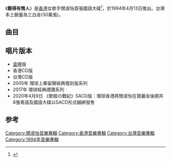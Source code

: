{{Otheruses|subject=關淑怡國語專輯|難得有情人 (關淑怡粵語專輯)|other=她的第二張專輯}}
{{Album infobox | <!-- See Wikipedia:WikiProject_Albums -->
|  Name        = 難得有情人
|  Type        = [[專輯|專輯]]
|  Artist      = [[關淑怡|關淑怡]]
|  Cover       = 關淑怡 難得有情人(國).jpg
|  Released    = 1994年4月13日
|  Recorded    = 1994年1月
|  Genre       = [[國語流行音樂|國語流行音樂]]
|  Length      = 42分50秒
|  Label       = [[寶麗金|寶麗金]]
|  Number      =
|  Producer    = [[林明陽|林明陽]]（7,9的音樂監製）<br/>[[葉廣權|葉廣權]]（1,2,3,4,5,6,8,10的音樂監製）
|  Last album  = [[真假情話|真假情話]] <br >（1993年11月18日）
|  This album  = '''難得有情人(國語)''' <br />（1994年4月13日）
|  Next album  = [[My_Way_(關淑怡專輯)|My Way]] <br />（1994年7月8日）
}}

《'''難得有情人'''》是[[香港|香港]]女歌手關淑怡首張國語大碟<ref>{{Cite book|title=流行音乐手册|last=陶辛主编|first=|publisher=上海：[[上海音乐出版社|上海音乐出版社]]|year=1998.11|isbn=7-80553-694-5|location=|pages=631}}</ref>，於1994年4月13日推出。台灣本土銷量為三白金(30萬張)。

== 曲目 ==
{{Tracklist
| total_length = 42:50

| writing_credits = 
| music_credits = yes
| lyrics_credits = yes
| arranger_credits = yes
| longnote_column = yes

| title1 = 難得有情人
| note1 = 
| longnote1 = 粵語版為《難得有情人》
| music1 = [[盧東尼|盧東尼]]
| lyrics1 = [[謝明訓|謝明訓]]
| arranger1 = 盧東尼
| producer1 = 
| extra1 = 
| length1 = 

| title2 = 還是讓他走了吧
| note2 = 
| longnote2 = 粵語版為《又再見面》
| music2 = [[葉廣權|葉廣權]]
| lyrics2 = 謝明訓
| arranger2 = [[Donald_Ashley|Donald Ashley]]
| producer2 = 
| extra2 = 
| length2 = 

| title3 = 愛你愛得太久
| note3 = 
| longnote3 = 粵語版為《現在愛我》<br>改編自Climie Fisher的《Rise To The Occasion》
| music3 = Rob Fisher<br>Simon Climie<br>Dennis Morgan
| lyrics3 = [[十一郎|十一郎]]
| arranger3 = [[袁卓凡|袁卓凡]]
| producer3 = 
| extra3 = 
| length3 = 

| title4 = Andy,別走得太急
| note4 = 
| longnote4 = 粵語版為《叛逆漢子》<br>改編自Nicole的《Andy》
| music4 = Michael Hofmann<br>Robert Jung
| lyrics4 = [[向月娥|向月娥]]
| arranger4 = 盧東尼
| producer4 = 
| extra4 = 
| length4 = 

| title5 = 贖罪
| note5 = 
| longnote5 = 粵語版為《患難建真情》
| music5 = [[蔡國權|蔡國權]]
| lyrics5 = [[林明陽|林明陽]]
| arranger5 = 盧東尼
| producer5 = 
| extra5 = 
| length5 = 

| title6 = 但願夢相連
| note6 = 
| longnote6 = 粵語版為《痴心怎獨醉》<br>英文版為《Heartbeak》
| music6 = [[都志見隆|都志見隆]]
| lyrics6 = [[何啟弘|何啟弘]]
| arranger6 = [[杜自持|杜自持]]
| producer6 = 
| extra6 = 
| length6 = 

| title7 = 我跟你走
| note7 = 
| longnote7 = 
| music7 = [[陳子鴻|陳子鴻]]
| lyrics7 = [[姚若龍|姚若龍]]
| arranger7 = [[屠穎|屠穎]]
| producer7 = 
| extra7 = 
| length7 = 

| title8 = 迷戀
| note8 = 
| longnote8 = 粵語版為《戀一世的愛》<br>改編自Gregorian的《Once In A Lifetime》
| music8 = Frank Gregorian<br>Thomas Schwarz<br>Matthias Meissner<br>Patty Unwin<br>Frank Peterson
| lyrics8 = 林明陽
| arranger8 = [[周啟生|周啟生]]
| producer8 = 
| extra8 = 
| length8 = 

| title9 = 捨不得
| note9 = 
| longnote9 = 
| music9 = [[黃怡_(音樂人)|黃怡]]
| lyrics9 = 林明陽
| arranger9 = 屠穎
| producer9 = 
| extra9 = 
| length9 = 

| title10 = 讓我愛你多一天
| note10 =  
| longnote10 = 粵語版為《愛恨纏綿》
| music10 = [[Donald_Ashley|Donald Ashley]]
| lyrics10 = 謝明訓
| arranger10 = Donald Ashley
| producer10 = 
| extra10 = 
| length10 = 
}}

== 唱片版本 ==
* [[盒帶|盒帶]]版
* 香港CD版
* 台灣CD版
* 2005年 環球上華留聲經典復刻版系列
* 2017年 環球經典禮讚系列
* 2020年4月9日 《歌姬の戰紀》SACD版：環球香港將關淑怡在寶麗金後期共8張粵語及國語大碟以SACD形式綑綁發售

== 参考 ==
{{reflist}}
{{關淑怡}}

[[Category:關淑怡音樂專輯|Category:關淑怡音樂專輯]]
[[Category:香港音樂專輯|Category:香港音樂專輯]]
[[Category:台灣音樂專輯|Category:台灣音樂專輯]]
[[Category:1994年音樂專輯|Category:1994年音樂專輯]]